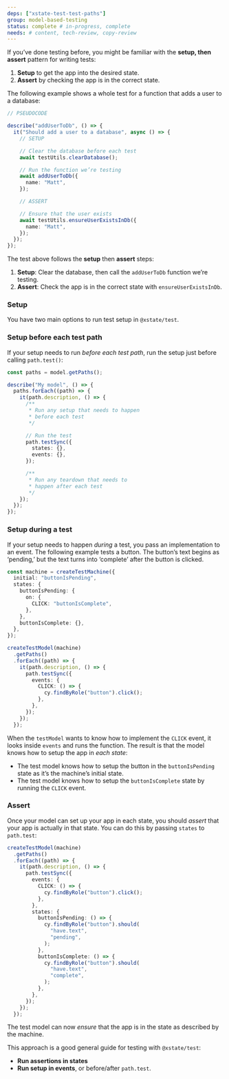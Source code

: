 ```yaml
---
deps: ["xstate-test-test-paths"]
group: model-based-testing
status: complete # in-progress, complete
needs: # content, tech-review, copy-review
---
```


If you’ve done testing before, you might be familiar with the **setup, then assert** pattern for writing tests:

1. **Setup** to get the app into the desired state.
2. **Assert** by checking the app is in the correct state.

The following example shows a whole test for a function that adds a user to a database:

```ts
// PSEUDOCODE

describe("addUserToDb", () => {
  it("Should add a user to a database", async () => {
    // SETUP

    // Clear the database before each test
    await testUtils.clearDatabase();

    // Run the function we’re testing
    await addUserToDb({
      name: "Matt",
    });

    // ASSERT

    // Ensure that the user exists
    await testUtils.ensureUserExistsInDb({
      name: "Matt",
    });
  });
});
```

The test above follows the **setup** then **assert** steps:

1. **Setup**: Clear the database, then call the `addUserToDb` function we’re testing.
2. **Assert**: Check the app is in the correct state with `ensureUserExistsInDb`.

### Setup

You have two main options to run test setup in `@xstate/test`.

### Setup before each test path

If your setup needs to run _before each test path_, run the setup just before calling `path.test()`:

```ts
const paths = model.getPaths();

describe("My model", () => {
  paths.forEach((path) => {
    it(path.description, () => {
      /**
       * Run any setup that needs to happen
       * before each test
       */

      // Run the test
      path.testSync({
        states: {},
        events: {},
      });

      /**
       * Run any teardown that needs to
       * happen after each test
       */
    });
  });
});
```

### Setup during a test

If your setup needs to happen _during_ a test, you pass an implementation to an event. The following example tests a button. The button’s text begins as ‘pending,’ but the text turns into ‘complete’ after the button is clicked.

```ts {17-21}
const machine = createTestMachine({
  initial: "buttonIsPending",
  states: {
    buttonIsPending: {
      on: {
        CLICK: "buttonIsComplete",
      },
    },
    buttonIsComplete: {},
  },
});

createTestModel(machine)
  .getPaths()
  .forEach((path) => {
    it(path.description, () => {
      path.testSync({
        events: {
          CLICK: () => {
            cy.findByRole("button").click();
          },
        },
      });
    });
  });
```

When the `testModel` wants to know how to implement the `CLICK` event, it looks inside `events` and runs the function. The result is that the model knows how to setup the app in _each state_:

- The test model knows how to setup the button in the `buttonIsPending` state as it’s the machine’s initial state.
- The test model knows how to setup the `buttonIsComplete` state by running the `CLICK` event.

### Assert

Once your model can set up your app in each state, you should _assert_ that your app is actually in that state. You can do this by passing `states` to `path.test`:

```ts {10-23}
createTestModel(machine)
  .getPaths()
  .forEach((path) => {
    it(path.description, () => {
      path.testSync({
        events: {
          CLICK: () => {
            cy.findByRole("button").click();
          },
        },
        states: {
          buttonIsPending: () => {
            cy.findByRole("button").should(
              "have.text",
              "pending",
            );
          },
          buttonIsComplete: () => {
            cy.findByRole("button").should(
              "have.text",
              "complete",
            );
          },
        },
      });
    });
  });
```

The test model can now _ensure_ that the app is in the state as described by the machine.

This approach is a good general guide for testing with `@xstate/test`: 

- **Run assertions in states**
- **Run setup in events**, or before/after `path.test`.
